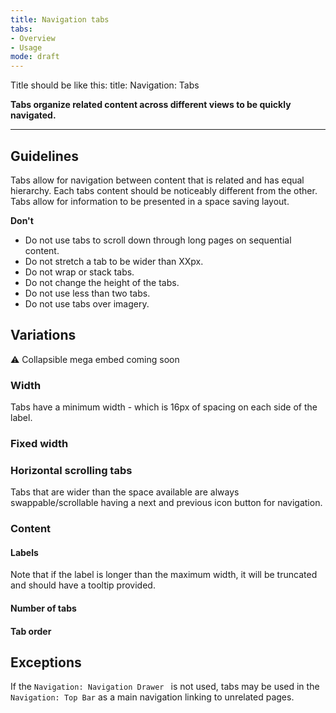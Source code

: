 ```yaml
---
title: Navigation tabs
tabs: 
- Overview
- Usage
mode: draft
---
```


Title should be like this: 
title: Navigation: Tabs


**Tabs organize related content across different views to be quickly navigated.**
<!--One to two sentences as an introduction to the component-->

***

## Guidelines
<!--List how to use it, sizes, widths, grid interactions, color allowances -->
Tabs allow for navigation between content that is related and has equal hierarchy. Each tabs content should be noticeably different from the other. Tabs allow for information to be presented in a space saving layout. 


**Don't**
<!--Bullet point list if needed -->

* Do not use tabs to scroll down through long pages on sequential content. 
* Do not stretch a tab to be wider than XXpx. 
* Do not wrap or stack tabs. 
* Do not change the height of the tabs. 
* Do not use less than two tabs. 
* Do not use tabs over imagery. 


## Variations 

:warning: Collapsible mega embed coming soon


<!--One ### heading per frame in Figma, explaining each component in that frame. One 'content' section per variation if needed -->
### Width

Tabs have a minimum width - which is 16px of spacing on each side of the label. 

### Fixed width

### Horizontal scrolling tabs

Tabs that are wider than the space available are always swappable/scrollable having a next and previous icon button for navigation. 

### Content


#### Labels

Note that if the label is longer than the maximum width, it will be truncated and should have a tooltip provided.


#### Number of tabs

#### Tab order




## Exceptions

If the `Navigation: Navigation Drawer ` is not used, tabs may be used in the `Navigation: Top Bar` as a main navigation linking to unrelated pages. 
